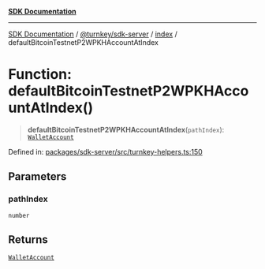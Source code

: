 [**SDK Documentation**](../../../../README.mdx)

***

[SDK Documentation](../../../../packages.mdx) / [@turnkey/sdk-server](../../README.mdx) / [index](../README.mdx) / defaultBitcoinTestnetP2WPKHAccountAtIndex

# Function: defaultBitcoinTestnetP2WPKHAccountAtIndex()

> **defaultBitcoinTestnetP2WPKHAccountAtIndex**(`pathIndex`): [`WalletAccount`](../interfaces/WalletAccount.mdx)

Defined in: [packages/sdk-server/src/turnkey-helpers.ts:150](https://github.com/tkhq/sdk/blob/fd49bfe86475c8603b3eb385aa101efa36fa32fc/packages/sdk-server/src/turnkey-helpers.ts#L150)

## Parameters

### pathIndex

`number`

## Returns

[`WalletAccount`](../interfaces/WalletAccount.mdx)
